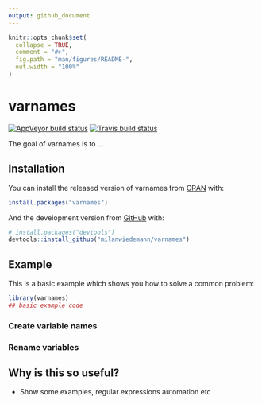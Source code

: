 ```yaml
---
output: github_document
---
```


<!-- README.md is generated from README.Rmd. Please edit that file -->

```r
knitr::opts_chunk$set(
  collapse = TRUE,
  comment = "#>",
  fig.path = "man/figures/README-",
  out.width = "100%"
)
```

# varnames

<!-- badges: start -->
[![AppVeyor build status](https://ci.appveyor.com/api/projects/status/github/milanwiedemann/varnames?branch=master&svg=true)](https://ci.appveyor.com/project/milanwiedemann/varnames)
[![Travis build status](https://travis-ci.com/milanwiedemann/varnames.svg?branch=master)](https://travis-ci.com/milanwiedemann/varnames)
<!-- badges: end -->

The goal of varnames is to ...

## Installation

You can install the released version of varnames from [CRAN](https://CRAN.R-project.org) with:

``` r
install.packages("varnames")
```

And the development version from [GitHub](https://github.com/) with:

``` r
# install.packages("devtools")
devtools::install_github("milanwiedemann/varnames")
```
## Example

This is a basic example which shows you how to solve a common problem:

```r
library(varnames)
## basic example code
```


### Create variable names

### Rename variables

## Why is this so useful?

- Show some examples, regular expressions automation etc
